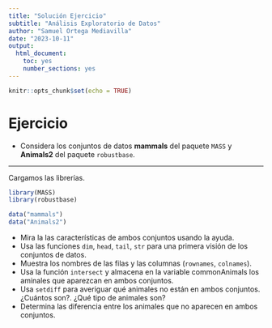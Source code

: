 ```yaml
---
title: "Solución Ejercicio"
subtitle: "Análisis Exploratorio de Datos"
author: "Samuel Ortega Mediavilla"
date: "2023-10-11"
output:
  html_document:
    toc: yes
    number_sections: yes
---
```


```r
knitr::opts_chunk$set(echo = TRUE)
```

# Ejercicio

- Considera los conjuntos de datos **mammals** del paquete `MASS` y **Animals2** del paquete `robustbase`.

---

Cargamos las librerías.

```r
library(MASS)
library(robustbase)
```

```r
data("mammals")
data("Animals2")
```

  + Mira la las características de ambos conjuntos usando la ayuda.
  + Usa las funciones `dim`, `head`, `tail`, `str` para una primera visión de los conjuntos de datos.
  + Muestra los nombres de las filas y las columnas (`rownames`, `colnames`).
  + Usa la función `intersect` y almacena en la variable commonAnimals los aminales que aparezcan en ambos conjuntos.
  + Usa `setdiff` para averiguar qué animales no están en ambos conjuntos. ¿Cuántos son?. ¿Qué tipo de animales son?
  + Determina las diferencia entre los animales que no aparecen en ambos conjuntos.